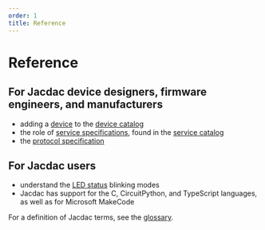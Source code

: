 ```yaml
---
order: 1
title: Reference
---
```


# Reference

## For Jacdac device designers, firmware engineers, and manufacturers

- adding a [device](../tools/device-designer) to the [device catalog](../devices)
- the role of [service specifications](./service-specification/), found in the [service catalog](../services)
- the [protocol specification](./protocol)

## For Jacdac users

- understand the [LED status](./led-status) blinking modes
- Jacdac has support for the C, CircuitPython, and TypeScript languages, as well as for Microsoft MakeCode

For a definition of Jacdac terms, see the [glossary](/reference/glossary).
